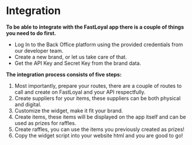 # Integration

**To be able to integrate with the FastLoyal app there is a couple of things you need to do first.**

- Log In to the Back Office platform using the provided credentials from our developer team.
- Create a new brand, or let us take care of that.
- Get the API Key and Secret Key from the brand data.

**The integration process consists of five steps:**

1. Most importantly, prepare your routes, there are a couple of routes to call and create on FastLoyal and your API respectfully.
2. Create suppliers for your items, these suppliers can be both physical and digital.
3. Customize the widget, make it fit your brand.
4. Create items, these items will be displayed on the app itself and can be used as prizes for raffles.
5. Create raffles, you can use the items you previously created as prizes!
6. Copy the widget script into your website html and you are good to go!
